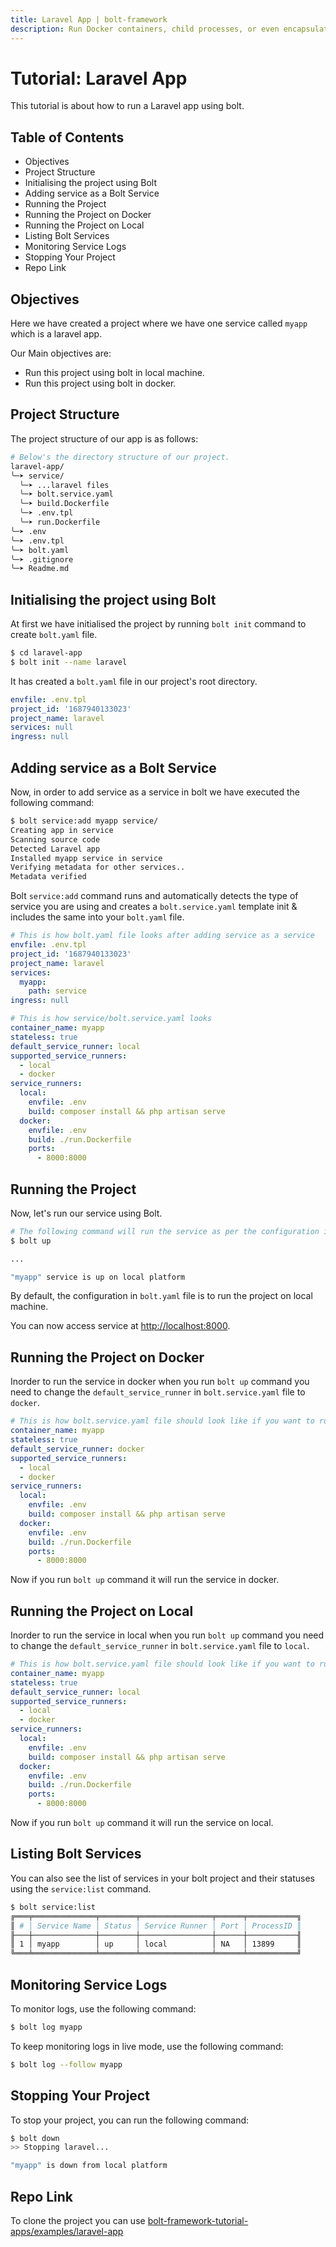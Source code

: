 ```yaml
---
title: Laravel App | bolt-framework
description: Run Docker containers, child processes, or even encapsulate your entire project within a VM, all under one unified API.
---
```



<Meta title="Tutorials/Laravel App" />

# Tutorial: Laravel App

This tutorial is about how to run a Laravel app using bolt.

## Table of Contents

- Objectives
- Project Structure
- Initialising the project using Bolt
- Adding service as a Bolt Service
- Running the Project
- Running the Project on Docker
- Running the Project on Local
- Listing Bolt Services
- Monitoring Service Logs
- Stopping Your Project
- Repo Link

## Objectives

Here we have created a project where we have one service called `myapp` which is a laravel app.

Our Main objectives are:

- Run this project using bolt in local machine.
- Run this project using bolt in docker.

## Project Structure

The project structure of our app is as follows:

```bash
# Below's the directory structure of our project.
laravel-app/
╰─➤ service/
  ╰─➤ ...laravel files
  ╰─➤ bolt.service.yaml
  ╰─➤ build.Dockerfile
  ╰─➤ .env.tpl
  ╰─➤ run.Dockerfile
╰─➤ .env
╰─➤ .env.tpl
╰─➤ bolt.yaml
╰─➤ .gitignore
╰─➤ Readme.md
```

## Initialising the project using Bolt

At first we have initialised the project by running `bolt init` command to create `bolt.yaml` file.

```bash
$ cd laravel-app
$ bolt init --name laravel
```

It has created a `bolt.yaml` file in our project's root directory.

```yaml
envfile: .env.tpl
project_id: '1687940133023'
project_name: laravel
services: null
ingress: null
```

## Adding service as a Bolt Service

Now, in order to add service as a service in bolt we have executed the following command:

```bash
$ bolt service:add myapp service/
Creating app in service
Scanning source code
Detected Laravel app
Installed myapp service in service
Verifying metadata for other services..
Metadata verified
```

Bolt `service:add` command runs and automatically detects the type of service you are using and creates a `bolt.service.yaml` template init & includes the same into your `bolt.yaml` file.

```yaml
# This is how bolt.yaml file looks after adding service as a service
envfile: .env.tpl
project_id: '1687940133023'
project_name: laravel
services:
  myapp:
    path: service
ingress: null
```

```yaml
# This is how service/bolt.service.yaml looks
container_name: myapp
stateless: true
default_service_runner: local
supported_service_runners:
  - local
  - docker
service_runners:
  local:
    envfile: .env
    build: composer install && php artisan serve
  docker:
    envfile: .env
    build: ./run.Dockerfile
    ports:
      - 8000:8000
```

## Running the Project

Now, let's run our service using Bolt.

```bash
# The following command will run the service as per the configuration in bolt.yaml file
$ bolt up

...

"myapp" service is up on local platform
```

By default, the configuration in `bolt.yaml` file is to run the project on local machine.

You can now access service at [http://localhost:8000](http://localhost:8000).

## Running the Project on Docker

Inorder to run the service in docker when you run `bolt up` command you need to change the `default_service_runner` in `bolt.service.yaml` file to `docker`.

```yaml
# This is how bolt.service.yaml file should look like if you want to run the service in docker
container_name: myapp
stateless: true
default_service_runner: docker
supported_service_runners:
  - local
  - docker
service_runners:
  local:
    envfile: .env
    build: composer install && php artisan serve
  docker:
    envfile: .env
    build: ./run.Dockerfile
    ports:
      - 8000:8000
```

Now if you run `bolt up` command it will run the service in docker.

## Running the Project on Local

Inorder to run the service in local when you run `bolt up` command you need to change the `default_service_runner` in `bolt.service.yaml` file to `local`.

```yaml
# This is how bolt.service.yaml file should look like if you want to run the service on local
container_name: myapp
stateless: true
default_service_runner: local
supported_service_runners:
  - local
  - docker
service_runners:
  local:
    envfile: .env
    build: composer install && php artisan serve
  docker:
    envfile: .env
    build: ./run.Dockerfile
    ports:
      - 8000:8000
```

Now if you run `bolt up` command it will run the service on local.

## Listing Bolt Services

You can also see the list of services in your bolt project and their statuses using the `service:list` command.

```bash
$ bolt service:list
╔═══╤══════════════╤════════╤════════════════╤══════╤═══════════╗
║ # │ Service Name │ Status │ Service Runner │ Port │ ProcessID ║
╟───┼──────────────┼────────┼────────────────┼──────┼───────────╢
║ 1 │ myapp        │ up     │ local          │ NA   │ 13899     ║
╚═══╧══════════════╧════════╧════════════════╧══════╧═══════════╝
```

## Monitoring Service Logs

To monitor logs, use the following command:

```bash
$ bolt log myapp
```

To keep monitoring logs in live mode, use the following command:

```bash
$ bolt log --follow myapp
```

## Stopping Your Project

To stop your project, you can run the following command:

```bash
$ bolt down
>> Stopping laravel...

"myapp" is down from local platform
```

## Repo Link

To clone the project you can use [bolt-framework-tutorial-apps/examples/laravel-app](https://github.com/gluestack/bolt-framework-tutorial-apps/tree/main/examples/laravel-app)
